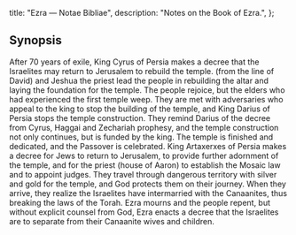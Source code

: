   title: "Ezra — Notae Bibliae",
  description: "Notes on the Book of Ezra.",
};

<Initial text="Ezra" />

## Synopsis

After 70 years of exile, King Cyrus of Persia makes a decree that the Israelites may return to Jerusalem to rebuild the temple. <Definition lang="hebrew" anchor="zerubbabel" text="Zerubbabel" /> (from the line of David) and Jeshua the priest lead the people in rebuilding the altar and laying the foundation for the temple. The people rejoice, but the elders who had experienced the first temple weep. They are met with adversaries who appeal to the king to stop the building of the temple, and King Darius of Persia stops the temple construction. They remind Darius of the decree from Cyrus, Haggai and Zechariah prophesy, and the temple construction not only continues, but is funded by the king. The temple is finished and dedicated, and the Passover is celebrated. King Artaxerxes of Persia makes a decree for Jews to return to Jerusalem, to provide further adornment of the temple, and for <Definition lang="hebrew" anchor="ezra" text="Ezra" /> the priest (house of Aaron) to establish the Mosaic law and to appoint judges. They travel through dangerous territory with silver and gold for the temple, and God protects them on their journey. When they arrive, they realize the Israelites have intermarried with the Canaanites, thus breaking the laws of the Torah. Ezra mourns and the people repent, but without explicit counsel from God, Ezra enacts a decree that the Israelites are to separate from their Canaanite wives and children.
